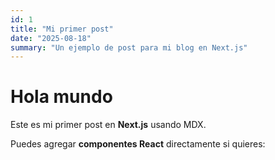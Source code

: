 ```yaml
---
id: 1
title: "Mi primer post"
date: "2025-08-18"
summary: "Un ejemplo de post para mi blog en Next.js"
---
```



# Hola mundo

Este es mi primer post en **Next.js** usando MDX.

Puedes agregar **componentes React** directamente si quieres:

<PostCard title="Ejemplo de componente" />
